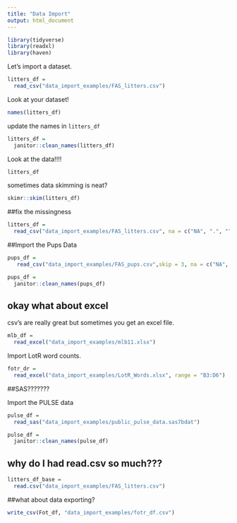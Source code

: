 ```yaml
---
title: "Data Import"
output: html_document
---
```


```r
library(tidyverse)
library(readxl)
library(haven)
```

Let's import a dataset.

```r
litters_df = 
  read_csv("data_import_examples/FAS_litters.csv")
```

Look at your dataset!

```r
names(litters_df)
```

update the names in `litters_df`

```r
litters_df =
  janitor::clean_names(litters_df)
```

Look at the data!!!!

```r
litters_df
```


sometimes data skimming is neat?

```r
skimr::skim(litters_df)
```


##fix the missingness

```r
litters_df = 
  read_csv("data_import_examples/FAS_litters.csv", na = c("NA", ".", ""))
```

##Import the Pups Data 

```r
pups_df =
   read_csv("data_import_examples/FAS_pups.csv",skip = 3, na = c("NA", ".", ""))

pups_df =
  janitor::clean_names(pups_df)
```

## okay what about excel 

csv's are really great but sometimes you get an excel file.

```r
mlb_df =
  read_excel("data_import_examples/mlb11.xlsx")
```

Import LotR word counts.

```r
fotr_dr =
  read_excel("data_import_examples/LotR_Words.xlsx", range = "B3:D6")
```

##SAS???????


Import the PULSE data 

```r
pulse_df =
  read_sas("data_import_examples/public_pulse_data.sas7bdat")

pulse_df = 
  janitor::clean_names(pulse_df)
```


## why do I had read.csv so much???

```r
litters_df_base =
  read.csv("data_import_examples/FAS_litters.csv")

```



##what about data exporting?

```r
write_csv(Fot_df, "data_import_examples/fotr_df.csv")
```


























